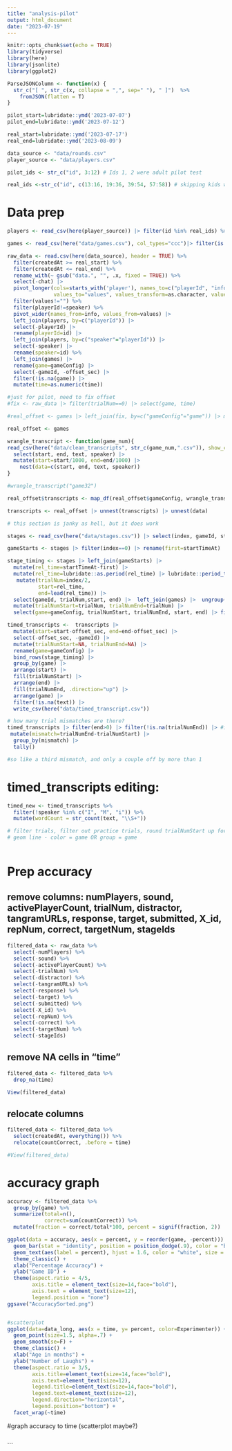 ```yaml
---
title: "analysis-pilot"
output: html_document
date: "2023-07-19"
---
```


```r
knitr::opts_chunk$set(echo = TRUE)
library(tidyverse)
library(here)
library(jsonlite)
library(ggplot2)

ParseJSONColumn <- function(x) {
  str_c("[ ", str_c(x, collapse = ",", sep=" "), " ]")  %>% 
    fromJSON(flatten = T)
}

pilot_start=lubridate::ymd('2023-07-07') 
pilot_end=lubridate::ymd('2023-07-12')

real_start=lubridate::ymd('2023-07-17')
real_end=lubridate::ymd('2023-08-09')

data_source <- "data/rounds.csv"
player_source <- "data/players.csv"

pilot_ids <- str_c("id", 3:12) # Ids 1, 2 were adult pilot test 

real_ids <-str_c("id", c(13:16, 19:36, 39:54, 57:58)) # skipping kids who didn't complete enough trials
```

# Data prep

```r

players <- read_csv(here(player_source)) |> filter(id %in% real_ids) %>% select(id, playerId=`_id`) 

games <- read_csv(here("data/games.csv"), col_types="ccc")|> filter(is.na(exclude)) |>  mutate(offset_sec=lubridate::ms(offset) |> lubridate::period_to_seconds()) |> select(-offset)

```

```r

raw_data <- read.csv(here(data_source), header = TRUE) %>% 
  filter(createdAt >= real_start) %>%
  filter(createdAt <= real_end) %>% 
  rename_with(~ gsub("data.", "", .x, fixed = TRUE)) %>% 
  select(-chat) |> 
  pivot_longer(cols=starts_with('player'), names_to=c("playerId", "info"), names_prefix="player_", names_sep="_",
               values_to="values", values_transform=as.character, values_drop_na=T) %>% 
  filter(values!="") %>% 
  filter(playerId!=speaker) %>% 
  pivot_wider(names_from=info, values_from=values) |> 
  left_join(players, by=c("playerId")) |> 
  select(-playerId) |> 
  rename(playerId=id) |> 
  left_join(players, by=c("speaker"="playerId")) |> 
  select(-speaker) |> 
  rename(speaker=id) %>% 
  left_join(games) |> 
  rename(game=gameConfig) |> 
  select(-gameId, -offset_sec) |> 
  filter(!is.na(game)) |> 
  mutate(time=as.numeric(time))

```

```r
#just for pilot, need to fix offset
#fix <- raw_data |> filter(trialNum==0) |> select(game, time)

#real_offset <- games |> left_join(fix, by=c("gameConfig"="game")) |> mutate(offset_sec=offset_sec-time/1000)

real_offset <- games

```

```r

wrangle_transcript <- function(game_num){
read_csv(here("data/clean_transcripts", str_c(game_num,".csv")), show_col_types=F) |> 
  select(start, end, text, speaker) |> 
  mutate(start=start/1000, end=end/1000) |> 
    nest(data=c(start, end, text, speaker))
}

#wrangle_transcript("game32")

real_offset$transcripts <- map_df(real_offset$gameConfig, wrangle_transcript)

transcripts <- real_offset |> unnest(transcripts) |> unnest(data)

# this section is janky as hell, but it does work

```


```r

stages <- read_csv(here("data/stages.csv")) |> select(index, gameId, startTimeAt) |> group_by(gameId)

gameStarts <- stages |> filter(index==0) |> rename(first=startTimeAt) |> select(-index)

stage_timing <- stages |> left_join(gameStarts) |>
  mutate(rel_time=startTimeAt-first) |> 
  mutate(rel_time=lubridate::as.period(rel_time) |> lubridate::period_to_seconds()) |> 
   mutate(trialNum=index/2,
          start=rel_time,
          end=lead(rel_time)) |> 
  select(gameId, trialNum,start, end) |>  left_join(games) |>  ungroup() |> 
  mutate(trialNumStart=trialNum, trialNumEnd=trialNum) |> 
  select(game=gameConfig, trialNumStart, trialNumEnd, start, end) |> filter(!is.na(game)) |> filter(!is.na(start)) |> filter(!is.na(end))
```

```r
timed_transcripts <-  transcripts |>
  mutate(start=start-offset_sec, end=end-offset_sec) |> 
  select(-offset_sec, -gameId) |> 
  mutate(trialNumStart=NA, trialNumEnd=NA) |> 
  rename(game=gameConfig) |> 
  bind_rows(stage_timing) |> 
  group_by(game) |> 
  arrange(start) |> 
  fill(trialNumStart) |> 
  arrange(end) |> 
  fill(trialNumEnd, .direction="up") |> 
  arrange(game) |> 
  filter(!is.na(text)) |> 
  write_csv(here("data/timed_transcript.csv"))
```

```r
# how many trial mismatches are there?
timed_transcripts |> filter(end>0) |> filter(!is.na(trialNumEnd)) |> #it's in the game region, not rules or post game
 mutate(mismatch=trialNumEnd-trialNumStart) |> 
  group_by(mismatch) |> 
  tally()

#so like a third mismatch, and only a couple off by more than 1
```
# timed_transcripts editing:
```r
timed_new <- timed_transcripts %>% 
  filter(!speaker %in% c("I", "M", "i")) %>% 
  mutate(wordCount = str_count(text, "\\S+"))

# filter trials, filter out practice trials, round trialNumStart up for 0.5
# geom line - color = game OR group = game
  
```


# Prep accuracy 

## remove columns: numPlayers, sound, activePlayerCount, trialNum, distractor, tangramURLs, response, target, submitted, X_id, repNum, correct, targetNum, stageIds
```r
filtered_data <- raw_data %>% 
  select(-numPlayers) %>% 
  select(-sound) %>%  
  select(-activePlayerCount) %>% 
  select(-trialNum) %>% 
  select(-distractor) %>% 
  select(-tangramURLs) %>% 
  select(-response) %>% 
  select(-target) %>% 
  select(-submitted) %>% 
  select(-X_id) %>% 
  select(-repNum) %>% 
  select(-correct) %>% 
  select(-targetNum) %>% 
  select(-stageIds)

```

## remove NA cells in "time"
```r
filtered_data <- filtered_data %>% 
  drop_na(time)

View(filtered_data)
```

## relocate columns
```r
filtered_data <- filtered_data %>% 
  select(createdAt, everything()) %>% 
  relocate(countCorrect, .before = time)

#View(filtered_data)
```




# accuracy graph
```r
accuracy <- filtered_data %>% 
  group_by(game) %>% 
  summarize(total=n(),
            correct=sum(countCorrect)) %>% 
  mutate(fraction = correct/total*100, percent = signif(fraction, 2)) 

ggplot(data = accuracy, aes(x = percent, y = reorder(game, -percent))) +
  geom_bar(stat = "identity", position = position_dodge(.9), color = "black", fill = "#19ADDE", width = .7) +
  geom_text(aes(label = percent), hjust = 1.6, color = "white", size = 3) +
  theme_classic() +
  xlab("Percentage Accuracy") +
  ylab("Game ID") +
  theme(aspect.ratio = 4/5,
        axis.title = element_text(size=14,face="bold"),
        axis.text = element_text(size=12),
        legend.position = "none")
ggsave("AccuracySorted.png")


#scatterplot
ggplot(data=data_long, aes(x = time, y= percent, color=Experimenter)) +
  geom_point(size=1.5, alpha=.7) +
  geom_smooth(se=F) +
  theme_classic() +
  xlab("Age in months") +
  ylab("Number of Laughs") +
  theme(aspect.ratio = 3/5,
        axis.title=element_text(size=14,face="bold"),
        axis.text=element_text(size=12),
        legend.title=element_text(size=14,face="bold"),
        legend.text=element_text(size=12),
        legend.direction="horizontal",
        legend.position="bottom") +
  facet_wrap(~time)

```


#graph accuracy to time (scatterplot maybe?)

```r

```
```









